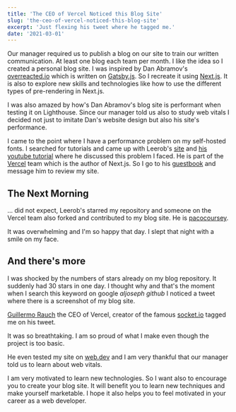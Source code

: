 ```yaml
---
title: 'The CEO of Vercel Noticed this Blog Site'
slug: 'the-ceo-of-vercel-noticed-this-blog-site'
excerpt: 'Just flexing his tweet where he tagged me.'
date: '2021-03-01'
---
```


Our manager required us to publish a blog on our site to train our written communication. At least one blog each team per month. I like the idea so I created a personal blog site. I was inspired by Dan Abramov's [overreacted.io](https://overreacted.io) which is written on [Gatsby.js](https://www.gatsbyjs.com/). So I recreate it using [Next.js](https://nextjs.org/). It is also to explore new skills and technologies like how to use the different types of pre-rendering in Next.js.

I was also amazed by how's Dan Abramov's blog site is performant when testing it on Lighthouse. Since our manager told us also to study web vitals I decided not just to imitate Dan's website design but also his site's performance.

I came to the point where I have a performance problem on my self-hosted fonts. I searched for tutorials and came up with Leerob's [site](https://leerob.io/) and [his youtube tutorial](https://www.youtube.com/watch?v=G0cOQ79WKZE) where he discussed this problem I faced. He is part of the [Vercel](https://vercel.com/) team which is the author of Next.js. So I go to his [guestbook](https://leerob.io/guestbook) and message him to review my site.

## The Next Morning

... did not expect, Leerob's starred my repository and someone on the Vercel team also forked and contributed to my blog site. He is [pacocoursey](https://github.com/pacocoursey).

It was overwhelming and I'm so happy that day. I slept that night with a smile on my face.

## And there's more

I was shocked by the numbers of stars already on my blog repository. It suddenly had 30 stars in one day. I thought why and that's the moment when I search this keyword on google _aljoseph github_ I noticed a tweet where there is a screenshot of my blog site.

[Guillermo Rauch](https://vercel.com/about/rauchg) the CEO of Vercel, creator of the famous [socket.io](https://socket.io/) tagged me on his tweet.

<StaticTweet id="1361849656741793793" />

It was so breathtaking. I am so proud of what I make even though the project is too basic.

He even tested my site on [web.dev](https://web.dev/measure/) and I am very thankful that our manager told us to learn about web vitals.

<StaticTweet id="1361849661598834689" />

I am very motivated to learn new technologies. So I want also to encourage you to create your blog site. It will benefit you to learn new techniques and make yourself marketable. I hope it also helps you to feel motivated in your career as a web developer.
